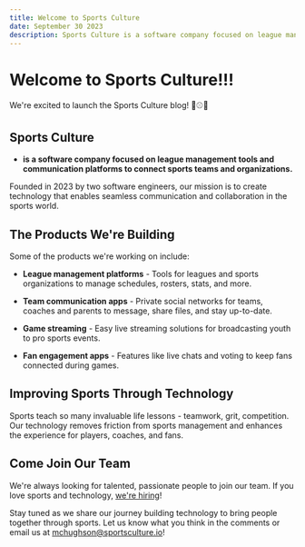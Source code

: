 ```yaml
---
title: Welcome to Sports Culture
date: September 30 2023
description: Sports Culture is a software company focused on league management tools and communication platforms for sports teams and organizations.
---
```



# Welcome to Sports Culture!!!

We're excited to launch the Sports Culture blog! 🎉⚾️🏈

## Sports Culture
- **is a software company focused on league management tools and communication platforms to connect sports teams and organizations.**


Founded in 2023 by two software engineers, our mission is to create technology that enables seamless communication and collaboration in the sports world.

## The Products We're Building

Some of the products we're working on include:

- **League management platforms** - Tools for leagues and sports organizations to manage schedules, rosters, stats, and more.

- **Team communication apps** - Private social networks for teams, coaches and parents to message, share files, and stay up-to-date.

- **Game streaming** - Easy live streaming solutions for broadcasting youth to pro sports events.

- **Fan engagement apps** - Features like live chats and voting to keep fans connected during games.


## Improving Sports Through Technology

Sports teach so many invaluable life lessons - teamwork, grit, competition. Our technology removes friction from sports management and enhances the experience for players, coaches, and fans.

## Come Join Our Team

We're always looking for talented, passionate people to join our team. If you love sports and technology, [we're hiring](/careers)!

Stay tuned as we share our journey building technology to bring people together through sports. Let us know what you think in the comments or email us at [mchughson@sportsculture.io](mailto:mchughson@sportsculture.io)!
